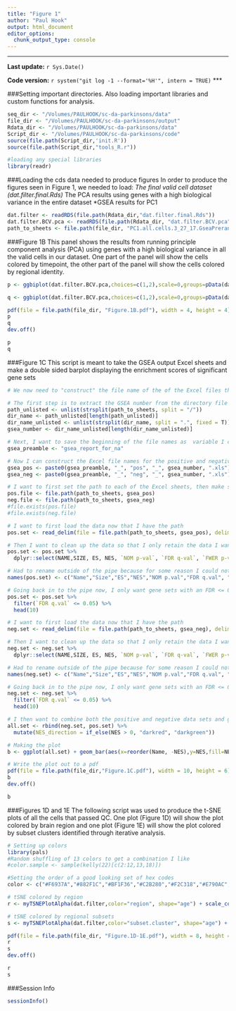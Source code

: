 ```yaml
---
title: "Figure 1"
author: "Paul Hook"
output: html_document
editor_options: 
  chunk_output_type: console
---
```

***
**Last update:** `r Sys.Date()`

**Code version:** `r system("git log -1 --format='%H'", intern = TRUE)`
***

###Setting important directories. Also loading important libraries and custom functions for analysis.
```r
seq_dir <- "/Volumes/PAULHOOK/sc-da-parkinsons/data"
file_dir <- "/Volumes/PAULHOOK/sc-da-parkinsons/output"
Rdata_dir <- "/Volumes/PAULHOOK/sc-da-parkinsons/data"
Script_dir <- "/Volumes/PAULHOOK/sc-da-parkinsons/code"
source(file.path(Script_dir,'init.R'))
source(file.path(Script_dir,"tools_R.r"))

#loading any special libraries
library(readr)
```

###Loading the cds data needed to produce figures
In order to produce the figures seen in Figure 1, we needed to load:
*The final valid cell dataset (dat.filter.final.Rds)
*The PCA results using genes with a high biological variance in the entire dataset
*GSEA results for PC1
```r
dat.filter <- readRDS(file.path(Rdata_dir,"dat.filter.final.Rds"))
dat.filter.BCV.pca <- readRDS(file.path(Rdata_dir, "dat.filter.BCV.pca"))
path_to_sheets <- file.path(file_dir, "PC1.all.cells.3_27_17.GseaPreranked.1490670535140")
```

###Figure 1B
This panel shows the results from running principle component analysis (PCA) using genes with a high biological variance in all the valid cells in our dataset. One part of the panel will show the cells colored by timepoint, the other part of the panel will show the cells colored by regional identity.
```r

p <- ggbiplot(dat.filter.BCV.pca,choices=c(1,2),scale=0,groups=pData(dat.filter)$age,ellipse=F,var.axes=F) + scale_color_manual(values=c("darkgreen","darkred")) + monocle:::monocle_theme_opts() + theme(legend.position = "bottom",axis.line = element_line(colour = "black")) + coord_fixed(ratio = 1) + labs(color = "Age")

q <- ggbiplot(dat.filter.BCV.pca,choices=c(1,2),scale=0,groups=pData(dat.filter)$region,ellipse=F,var.axes=F) + scale_color_brewer(palette="Set1") + monocle:::monocle_theme_opts() + theme(legend.position = "bottom",axis.line = element_line(colour = "black")) + coord_fixed(ratio = 1) + labs(color = "Region")

pdf(file = file.path(file_dir, "Figure.1B.pdf"), width = 4, height = 4)
p
q
dev.off()

p
q
```

###Figure 1C
This script is meant to take the GSEA output Excel sheets and make a double sided barplot displaying the enrichment scores of significant gene sets

```r
# We now need to "construct" the file name of the of the Excel files that contain the GSEA output that we want. Those are normally named "gsea_report_for_na_" + "pos_" or "neg_" + GSEA number + ".xls"

# The first step is to extract the GSEA number from the directory file path
path_unlisted <- unlist(strsplit(path_to_sheets, split = "/"))
dir_name <- path_unlisted[length(path_unlisted)]
dir_name_unlisted <- unlist(strsplit(dir_name, split = ".", fixed = T))
gsea_number <- dir_name_unlisted[length(dir_name_unlisted)]

# Next, I want to save the beginning of the file names as  variable I can use later
gsea_preamble <- "gsea_report_for_na"

# Now I can construct the Excel file names for the positive and negative results
gsea_pos <- paste0(gsea_preamble, "_", "pos", "_", gsea_number, ".xls")
gsea_neg <- paste0(gsea_preamble, "_", "neg", "_", gsea_number, ".xls")

# I want to first set the path to each of the Excel sheets, then make sure that the files exist in the paths that I expect them to be in
pos.file <- file.path(path_to_sheets, gsea_pos)
neg.file <- file.path(path_to_sheets, gsea_neg)
#file.exists(pos.file)
#file.exists(neg.file)

# I want to first load the data now that I have the path
pos.set <- read_delim(file = file.path(path_to_sheets, gsea_pos), delim = "\t")

# Then I want to clean up the data so that I only retain the data I want. I will do this using the dplyr package and protocol
pos.set <- pos.set %>% 
  dplyr::select(NAME,SIZE, ES, NES, `NOM p-val`, `FDR q-val`, `FWER p-val`)

# Had to rename outside of the pipe because for some reason I could not rename some of the columns
names(pos.set) <- c("Name","Size","ES","NES","NOM p.val","FDR q.val", "FWER p.val")

# Going back in to the pipe now, I only want gene sets with an FDR <= 0.05 and I only want the top 10. I only need to "head" the top 10 because the Excel sheets are already ordered with lowest p-value on top
pos.set <- pos.set %>%
  filter(`FDR q.val` <= 0.05) %>%
  head(10)

# I want to first load the data now that I have the path
neg.set <- read_delim(file = file.path(path_to_sheets, gsea_neg), delim = "\t")

# Then I want to clean up the data so that I only retain the data I want. I will do this using the dplyr package and protocol
neg.set <- neg.set %>% 
  dplyr::select(NAME,SIZE, ES, NES, `NOM p-val`, `FDR q-val`, `FWER p-val`)

# Had to rename outside of the pipe because for some reason I could not rename some of the columns
names(neg.set) <- c("Name","Size","ES","NES","NOM p.val","FDR q.val", "FWER p.val")

# Going back in to the pipe now, I only want gene sets with an FDR <= 0.05 and I only want the top 10. I only need to "head" the top 10 because the Excel sheets are already ordered with lowest p-value on top
neg.set <- neg.set %>%
  filter(`FDR q.val` <= 0.05) %>%
  head(10)

# I then want to combine both the positive and negative data sets and give the postitive and negative NES values colors for plotting.
all.set <- rbind(neg.set, pos.set) %>%
  mutate(NES_direction = if_else(NES > 0, "darkred", "darkgreen")) 

# Making the plot
b <- ggplot(all.set) + geom_bar(aes(x=reorder(Name, -NES),y=NES,fill=NES_direction),stat='identity') + coord_flip() + xlab("GO Gene Set") + theme_minimal(base_size = 10) + scale_fill_identity() + geom_hline(yintercept = 0, size = 1) + theme(axis.title.y = element_blank(), plot.title = element_text(hjust = 0.5)) + ggtitle("Top 10 postive and negative enriched GO gene sets for PC2 genes (FDR <= 0.05)")

# Write the plot out to a pdf
pdf(file = file.path(file_dir,"Figure.1C.pdf"), width = 10, height = 6)
b
dev.off()

b
```

###Figures 1D and 1E
The following script was used to produce the t-SNE plots of all the cells that passed QC. One plot (Figure 1D) will show the plot colored by brain region and one plot (Figure 1E) will show the plot colored by subset clusters identified through iterative analysis.

```r
# Setting up colors
library(pals)
#Random shuffling of 13 colors to get a combination I like
#color.sample <- sample(kelly(22)[c(2:12,13,18)])

#Setting the order of a good looking set of hex codes
color <- c("#F6937A","#882F1C","#BF1F36","#C2B280","#F2C318","#E790AC","#F18421","#0168A5","#848483","#A4CAEB","#885793","#008957","#222222")

# tSNE colored by region
r <- myTSNEPlotAlpha(dat.filter,color="region", shape="age") + scale_color_brewer(palette="Set1", name = "Region") + ggtitle("All valid cells - tSNE Plot") + xlab("tSNE 1") + ylab("tSNE 2") + theme(legend.position = "bottom",axis.line = element_line(colour = "black")) + theme(plot.title = element_text(hjust = 0.5)) + coord_fixed(ratio = 1) + scale_shape(name = "Age")

# tSNE colored by regional subsets
s <- myTSNEPlotAlpha(dat.filter,color="subset.cluster", shape="age") + scale_color_manual(values = color, name = "Subset Cluster") + ggtitle("All valid cells - tSNE Plot") + xlab("tSNE 1") + ylab("tSNE 2") + theme(legend.position = "bottom",axis.line = element_line(colour = "black")) + theme(plot.title = element_text(hjust = 0.5)) + coord_fixed(ratio = 1) + scale_shape(name = "Age")

pdf(file = file.path(file_dir, "Figure.1D-1E.pdf"), width = 8, height = 8)
r
s
dev.off()

r
s
```

###Session Info
```r
sessionInfo()
```